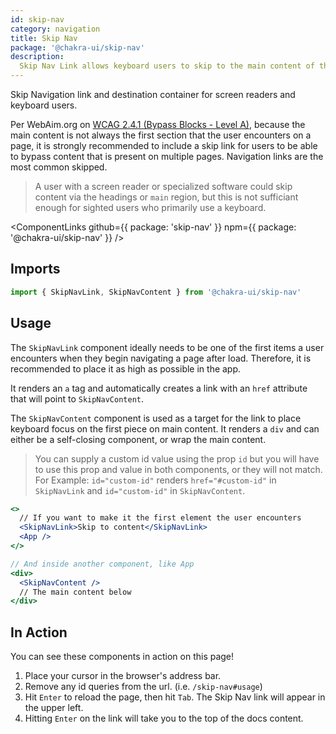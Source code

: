 ---
id: skip-nav
category: navigation
title: Skip Nav
package: '@chakra-ui/skip-nav'
description:
  Skip Nav Link allows keyboard users to skip to the main content of the page.
---

Skip Navigation link and destination container for screen readers and keyboard
users.

Per WebAim.org on
[WCAG 2.4.1 (Bypass Blocks - Level A)](https://webaim.org/standards/wcag/checklist#sc2.4.1),
because the main content is not always the first section that the user
encounters on a page, it is strongly recommended to include a skip link for
users to be able to bypass content that is present on multiple pages. Navigation
links are the most common skipped.

> A user with a screen reader or specialized software could skip content via the
> headings or `main` region, but this is not sufficiant enough for sighted users
> who primarily use a keyboard.

<ComponentLinks
  github={{ package: 'skip-nav' }}
  npm={{ package: '@chakra-ui/skip-nav' }}
/>

<carbon-ad></carbon-ad>

## Imports

```js
import { SkipNavLink, SkipNavContent } from '@chakra-ui/skip-nav'
```

## Usage

The `SkipNavLink` component ideally needs to be one of the first items a user
encounters when they begin navigating a page after load. Therefore, it is
recommended to place it as high as possible in the app.

It renders an `a` tag and automatically creates a link with an `href` attribute
that will point to `SkipNavContent`.

The `SkipNavContent` component is used as a target for the link to place
keyboard focus on the first piece on main content. It renders a `div` and can
either be a self-closing component, or wrap the main content.

> You can supply a custom id value using the prop `id` but you will have to use
> this prop and value in both components, or they will not match. For Example:
> `id="custom-id"` renders `href="#custom-id"` in `SkipNavLink` and
> `id="custom-id"` in `SkipNavContent`.

```jsx 
<>
  // If you want to make it the first element the user encounters
  <SkipNavLink>Skip to content</SkipNavLink>
  <App />
</>

// And inside another component, like App
<div>
  <SkipNavContent />
  // The main content below
</div>
```

## In Action

You can see these components in action on this page!

1. Place your cursor in the browser's address bar.
2. Remove any id queries from the url. (i.e. `/skip-nav#usage`)
3. Hit `Enter` to reload the page, then hit `Tab`. The Skip Nav link will appear
   in the upper left.
4. Hitting `Enter` on the link will take you to the top of the docs content.

